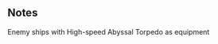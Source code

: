 {{EnemyEquipmentInfoKai|High-speed Abyssal Torpedo}}

==Notes==
<categorytree mode=pages depth=0>Enemy ships with High-speed Abyssal Torpedo as equipment</categorytree>

{{EnemyEquipmentList}}